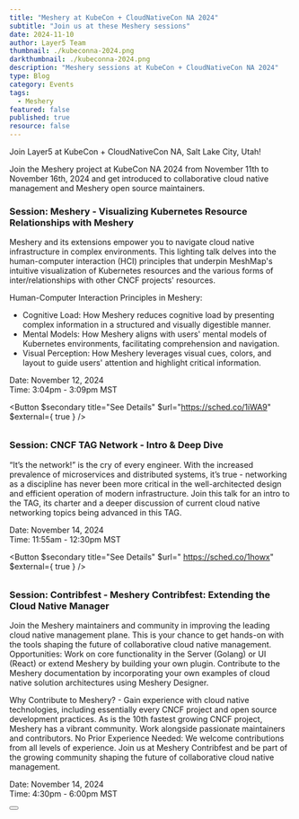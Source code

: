 ```yaml
---
title: "Meshery at KubeCon + CloudNativeCon NA 2024"
subtitle: "Join us at these Meshery sessions"
date: 2024-11-10
author: Layer5 Team
thumbnail: ./kubeconna-2024.png
darkthumbnail: ./kubeconna-2024.png
description: "Meshery sessions at KubeCon + CloudNativeCon NA 2024"
type: Blog
category: Events
tags:
  - Meshery
featured: false
published: true
resource: false
---
```



<BlogWrapper>


Join Layer5 at KubeCon + CloudNativeCon NA, Salt Lake City, Utah!


<p>
Join the Meshery project at KubeCon NA 2024 from November 11th to November 16th, 2024 and get introduced to collaborative cloud native management and Meshery open source maintainers.
</p>

### Session: Meshery - Visualizing Kubernetes Resource Relationships with Meshery

<p>
Meshery and its extensions empower you to navigate cloud native infrastructure in complex environments. This lighting talk delves into the human-computer interaction (HCI) principles that underpin MeshMap's intuitive visualization of Kubernetes resources and the various forms of inter/relationships with other CNCF projects' resources.

Human-Computer Interaction Principles in Meshery:

<ul>
  <li>Cognitive Load: How Meshery reduces cognitive load by presenting complex information in a structured and visually digestible manner.</li>
  <li>Mental Models: How Meshery aligns with users' mental models of Kubernetes environments, facilitating comprehension and navigation.</li>
  <li>Visual Perception: How Meshery leverages visual cues, colors, and layout to guide users' attention and highlight critical information.</li>
</ul>
</p>

<div className="flex-row" style="margin-bottom: 2rem;">
  <p>
    Date: November 12, 2024<br />
    Time: 3:04pm - 3:09pm MST
  </p>

  <Button $secondary title="See Details" $url="https://sched.co/1iWA9" $external={ true } />
</div>

### Session: CNCF TAG Network - Intro & Deep Dive

<p>
“It’s the network!” is the cry of every engineer. With the increased prevalence of microservices and distributed systems, it’s true - networking as a discipline has never been more critical in the well-architected design and efficient operation of modern infrastructure. Join this talk for an intro to the TAG, its charter and a deeper discussion of current cloud native networking topics being advanced in this TAG.
</p>

<div className="flex-row" style="margin-bottom: 2rem;">
  <p>
    Date: November 14, 2024 <br />
    Time: 11:55am - 12:30pm MST
  </p>

  <Button $secondary title="See Details" $url=" https://sched.co/1howx" $external={ true } />
</div>

### Session: Contribfest - Meshery Contribfest: Extending the Cloud Native Manager

<p>
Join the Meshery maintainers and community in improving the leading cloud native management plane. This is your chance to get hands-on with the tools shaping the future of collaborative cloud native management. Opportunities: Work on core functionality in the Server (Golang) or UI (React) or extend Meshery by building your own plugin. Contribute to the Meshery documentation by incorporating your own examples of cloud native solution architectures using Meshery Designer. 
</p>
<p>
Why Contribute to Meshery? - Gain experience with cloud native technologies, including essentially every CNCF project and open source development practices. As is the 10th fastest growing CNCF project, Meshery has a vibrant community. Work alongside passionate maintainers and contributors. No Prior Experience Needed: We welcome contributions from all levels of experience. Join us at Meshery Contribfest and be part of the growing community shaping the future of collaborative cloud native management.
</p>

<div className="flex-row" style="margin-bottom: 2rem;">
  <p>
    Date: November 14, 2024 <br />
    Time: 4:30pm - 6:00pm MST
  </p>
  <Button $secondary title="See Details" $url="https://kccncna2024.sched.com/event/1hoxN/contribfest-meshery-contribfest-extending-the-cloud-native-manager" $external={ true } />
</div>





</BlogWrapper>
